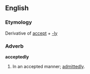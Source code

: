 ==English==

===Etymology===
Derivative of [[accept]] + [[-ly]]
===Adverb===
'''acceptedly'''

#In an accepted manner; [[admittedly]].